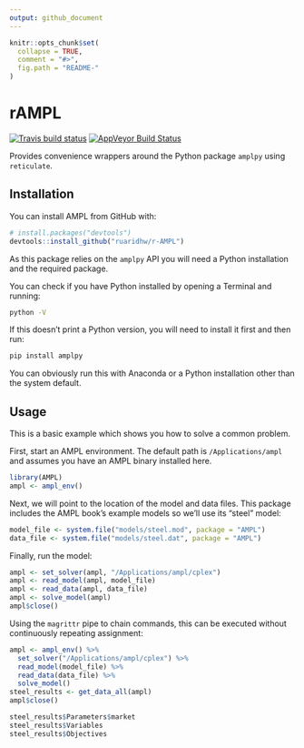 ```yaml
---
output: github_document
---
```


<!-- README.md is generated from README.Rmd. Please edit that file -->

```r
knitr::opts_chunk$set(
  collapse = TRUE,
  comment = "#>",
  fig.path = "README-"
)
```

# rAMPL

[![Travis build status](https://travis-ci.org/ruaridhw/r-AMPL.svg?branch=master)](https://travis-ci.org/ruaridhw/r-AMPL) [![AppVeyor Build Status](https://ci.appveyor.com/api/projects/status/github/ruaridhw/r-AMPL?branch=master&svg=true)](https://ci.appveyor.com/project/ruaridhw/r-AMPL)

Provides convenience wrappers around the Python package `amplpy` using `reticulate`.

## Installation

You can install AMPL from GitHub with:

```r
# install.packages("devtools")
devtools::install_github("ruaridhw/r-AMPL")
```

As this package relies on the `amplpy` API you will need
a Python installation and the required package.

You can check if you have Python installed by opening a Terminal
and running:

```bash
python -V
```

If this doesn't print a Python version, you will need to install it
first and then run:

```bash
pip install amplpy
```

You can obviously run this with Anaconda or a Python installation other
than the system default.

## Usage

This is a basic example which shows you how to solve a common problem.

First, start an AMPL environment. The default path is `/Applications/ampl`
and assumes you have an AMPL binary installed here.

```r
library(AMPL)
ampl <- ampl_env()
```

Next, we will point to the location of the model and data files.
This package includes the AMPL book's example models so we'll use its "steel"
model:

```r
model_file <- system.file("models/steel.mod", package = "AMPL")
data_file <- system.file("models/steel.dat", package = "AMPL")
```

Finally, run the model:

```r
ampl <- set_solver(ampl, "/Applications/ampl/cplex")
ampl <- read_model(ampl, model_file)
ampl <- read_data(ampl, data_file)
ampl <- solve_model(ampl)
ampl$close()
```

Using the `magrittr` pipe to chain commands, this can be executed without
continuously repeating assignment:

```r
ampl <- ampl_env() %>%
  set_solver("/Applications/ampl/cplex") %>%
  read_model(model_file) %>%
  read_data(data_file) %>%
  solve_model()
steel_results <- get_data_all(ampl)
ampl$close()

steel_results$Parameters$market
steel_results$Variables
steel_results$Objectives
```
